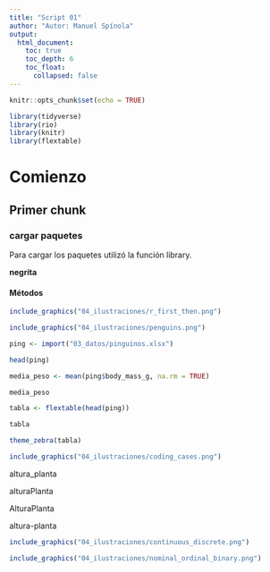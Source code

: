 ```yaml
---
title: "Script 01"
author: "Autor: Manuel Spínola"
output:
  html_document:
    toc: true
    toc_depth: 6
    toc_float:
      collapsed: false
---
```


```r
knitr::opts_chunk$set(echo = TRUE)
```


```r
library(tidyverse)
library(rio)
library(knitr)
library(flextable)
```


# Comienzo

## Primer chunk

### cargar paquetes

Para cargar los paquetes utilizó la función library.

**negrita**

#### Métodos


```r
include_graphics("04_ilustraciones/r_first_then.png")
```

```r
include_graphics("04_ilustraciones/penguins.png")
```

```r
ping <- import("03_datos/pinguinos.xlsx")
```


```r
head(ping)
```

```r
media_peso <- mean(ping$body_mass_g, na.rm = TRUE)
```

```r
media_peso
```


```r
tabla <- flextable(head(ping))
```

```r
tabla
```

```r
theme_zebra(tabla)
```


```r
include_graphics("04_ilustraciones/coding_cases.png")
```

altura_planta

alturaPlanta

AlturaPlanta

altura-planta

```r
include_graphics("04_ilustraciones/continuous_discrete.png")
```

```r
include_graphics("04_ilustraciones/nominal_ordinal_binary.png")
```






